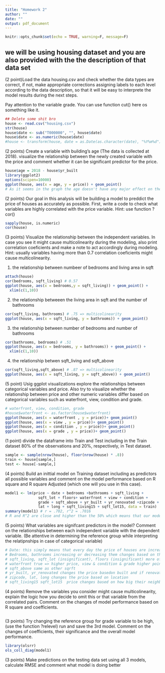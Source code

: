 ```yaml
---
title: "Homework 2"
author: ""
date: ""
output: pdf_document
---
```


```r
knitr::opts_chunk$set(echo = TRUE, warning=F, message=F)
```

## we will be using housing dataset and you are also provided with the  the description of that data set

(2 point)Load the data housing.csv and check whether the data types are correct, if not, make appropriate corrections assigning labels to each level according to the data description, so that it will be easy to interprete the model results during the next steps.

Pay attention to the variable grade. You can use function cut() here os something like it.

```r

## Delete some shit bro
house <- read.csv("housing.csv")
str(house)
house$date <- sub("T000000", "", house$date)
house$date <- as.numeric(house$date)
#house <- transform(house, date = as.Date(as.character(date), "%Y%m%d"))
```

(2 points) Create a variable with building's age (The data is collected at 2018). visualize the relationship between the newly created variable with the price and comment whether it can be significant predictor for the price.

```r
house$age = 2018 - house$yr_built
library(ggplot2)
options(scipen=10000)
ggplot(house, aes(x = age, y = price)) + geom_point()
# As it seems in the graph the age doesn't have any major effect on the price
```

(2 points) Our goal in this analysis will be building a model to preddict the price of houses as accurately as possible. First, write a code to check what variables are highly correlated with the price variable.
Hint: use function ?cor()

```r
sapply(house, is.numeric)
cor(house)
```

(3 points) Visualize the relationship between the independent variables. In case you see it might cause multicolinearity  during the modeling, also print correlation coeficients and make a note to act accordingly during modeling.
Hint: usually variables having more than 0.7 correlation coeficients might cause multicolinearity.

1. the relationship between numbeer of bedrooms and living area in sqft

```r
attach(house)
cor(bedrooms, sqft_living) # 0.57
ggplot(house, aes(x = bedrooms,y = sqft_living)) + geom_point() +
  xlim(c(1,10))
```
2. the relationship betweeen the living area in sqft and the number of bathrooms
```r
cor(sqft_living, bathrooms) # .75 => multicolinearity 
ggplot(house, aes(x = sqft_living, y = bathrooms)) + geom_point()
```
3. the relationship between number of bedrooms and number of bathrooms
```r
cor(bathrooms, bedrooms) # .51
ggplot(house, aes(x = bedrooms, y = bathrooms)) + geom_point() +
  xlim(c(1,10))
```

4. the relationship betwen sqft_living and sqft_above 
```r
cor(sqft_living,sqft_above) # .87 => multicolinearity
ggplot(house, aes(x = sqft_living, y = sqft_above)) + geom_point()

```

(5 point) Usig ggplot visualizations explore the relationships between categorical variables and price.
Also try to visualize whether the relationship between price and other numeric variables differ based on categorical variables such as waterfront, view, condition and grade.
```r
# waterfront, view, condition, grade
#house$waterfront <- as.factor(house$waterfront)
ggplot(house, aes(x = waterfront , y = price))+ geom_point()
ggplot(house, aes(x = view , y = price))+ geom_point()
ggplot(house, aes(x = condition , y = price))+ geom_point()
ggplot(house, aes(x = grade , y = price))+ geom_point()
```

(1 point) divide the dataframe into Train and Test including in the Train dataset 80% of the observations and 20%, respectively, in Test dataset.
```r
sample <- sample(nrow(house), floor(nrow(house) * .8))
train <- house[sample,]
test <- house[-sample,]
```

(4 points) Build an inittial model on Training dataset including as predictors all possible variables and comment on the model performance based on R square and R square Adjusted (which one will you use in this case).
```r
model1 <- lm(price ~ date + bedrooms +bathrooms + sqft_living +
               sqft_lot + floors+ waterfront + view + condition +
               grade + sqft_above + yr_built + yr_renovated +zipcode +
               lat + long + sqft_living15 + sqft_lot15, data = train)
summary(model1) # r = .702, r^2 = .7016
# R and R^2 are close and higher than the 50% which means that our model is good
```

(5 points) What variables are signifcant predictors in the model?
Comment on the relationships between each independent variable with the dependent variable. (Be attentive in determining the reference group while interpreting the relatipnships in case of categorical variable)

```R
# Date: this simply means that every day the price of houses are increasing from the intercept
# Bedrooms, bathrooms increasing or decreasing them changes based on the intercept
# sqft_living, sqft_lot (insignificant), floors (insignificant) more of these = higher price
# waterfront true => higher price, view & condition & grade higher points => higher price
# sqft_above same as other sqrft
# yr_built, yr_renovated changes the price basedon built and if renovated
# zipcode, lat, long changes the price based on location
# sqft_living15 sqft_lot15  price changes based on how big their neighbhoors houses are
```

(4 points) Remove the variables you consider might cause multicolinearity, explain the logic how you decide to omit this or that variable from the correlated pairs. Comment on the changes of model performance based on R square and coefficients.

```r

```

(3 points) Try changing the reference group for grade variable to be high,(use the function ?relevel)
run and save the 3rd model. Comment on the changes of coefficients, their significance and the overall model performance. 
```r
library(olsrr)
ols_coll_diag(model1)
```


(3 points) Make predictions on the testing data set using all 3 models, calculate RMSE and comment what model is doing better
```r

```

